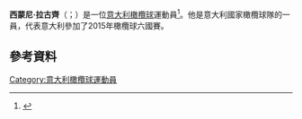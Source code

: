'''西蒙尼·拉古齊'''（{{lang-it|Simone Ragusi}}；{{bd|1992年|3月28日}}）是一位[[意大利|意大利]][[橄欖球|橄欖球]]運動員<ref>{{Cite web |url=http://www.benettonrugby.it/c1_105/ragusi_simone.ashx |title=/''benettonrugby'', Simone Ragusi |access-date=2015-11-23 |archive-date=2014-11-29 |archive-url=https://web.archive.org/web/20141129015657/http://www.benettonrugby.it/c1_105/ragusi_simone.ashx |dead-url=no }}</ref>。他是意大利國家橄欖球隊的一員，代表意大利參加了2015年橄欖球六國賽。
==參考資料==
{{Reflist}}
[[Category:意大利橄欖球運動員|Category:意大利橄欖球運動員]]